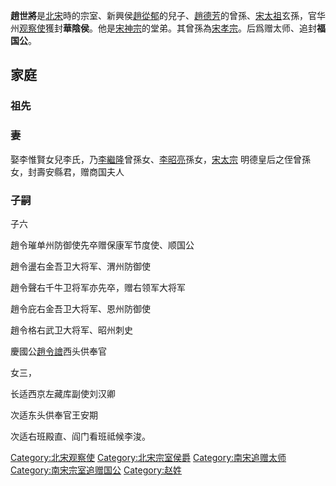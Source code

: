 {{expand|time=2010-06-15T18:30:34+00:00}}
'''趙世將'''是[[北宋|北宋]]時的宗室、新興侯[[趙從郁|趙從郁]]的兒子、[[趙德芳|趙德芳]]的曾孫、[[宋太祖|宋太祖]]玄孫，官华州[[观察使|观察使]]獲封'''華陰侯'''。他是[[宋神宗|宋神宗]]的堂弟。其曾孫為[[宋孝宗|宋孝宗]]。后爲赠太师、追封'''福国公'''。

==家庭==
===祖先===
{{Ahnentafel top|先祖}}<center>
{{ahnentafel-compact5
|boxstyle_1=background-color: #ff8000;
|boxstyle_2=background-color: #ff6700;
|boxstyle_3=background-color: #ff4e00;
|boxstyle_4=background-color: #ff3500;
|boxstyle_5=background-color: #ff1c00;
|1='''华阴侯赵世将'''
|2='''父：'''新兴侯[[赵从郁|赵从郁]]
|3='''母：'''丹陽郡君薛氏 (河東薛氏)
|4='''祖父：'''英国公[[赵惟宪|赵惟宪]]
|5='''祖母：'''徐國夫人和氏
|6='''外祖父：'''右班殿直[[薛安民|薛安民]]
|7=
|8='''曾祖父：'''秦康惠王[[赵德芳|赵德芳]]
|9='''曾祖母：'''焦氏
|10='''外曾祖父：'''殿中丞和皋
|11='''外曾祖母：'''彭城县君刘氏
|12='''外曾祖父：'''左领军军卫大将军[[薛惟吉|薛惟吉]]
|13=
|14=
|15=
|16='''高祖父：'''太祖大孝皇帝[[赵匡胤|赵匡胤]]
|17='''高祖母：'''[[孝明王皇后|孝明皇后]]王氏
|18='''外高祖父：'''（追赠）太尉[[焦继勋|焦继勋]]
|19=
|20='''外高祖父：'''[[和凝|和凝]]
|21=
|22=
|23=
|24='''外高祖父：'''司空[[薛居正|薛居正]]
|25=
|26=
|27=
|28=
|29=
|30=
|31=
}}</center>
{{ahnentafel bottom}}

===妻===
娶李惟賢女兒李氏，乃[[李繼隆|李繼隆]]曾孫女、[[李昭亮|李昭亮]]孫女，[[宋太宗|宋太宗]] 明德皇后之侄曾孫女，封壽安縣君，赠商国夫人
=== 子嗣 ===
子六

趙令璀单州防御使先卒赠保康军节度使、顺国公

趙令盪右金吾卫大将军、渭州防御使

趙令聲右千牛卫将军亦先卒，赠右领军大将军

趙令庇右金吾卫大将军、恩州防御使

趙令格右武卫大将军、昭州刺史

慶國公[[趙令譮|趙令譮]]西头供奉官

女三，

长适西京左藏库副使刘汉卿

次适东头供奉官王安期

次适右班殿直、阎门看班祗候李浚。

{{宋朝人物小作品}}
[[Category:北宋观察使|Category:北宋观察使]]
[[Category:北宋宗室侯爵|Category:北宋宗室侯爵]]
[[Category:南宋追赠太师|Category:南宋追赠太师]]
[[Category:南宋宗室追赠国公|Category:南宋宗室追赠国公]]
[[Category:赵姓|Category:赵姓]]
